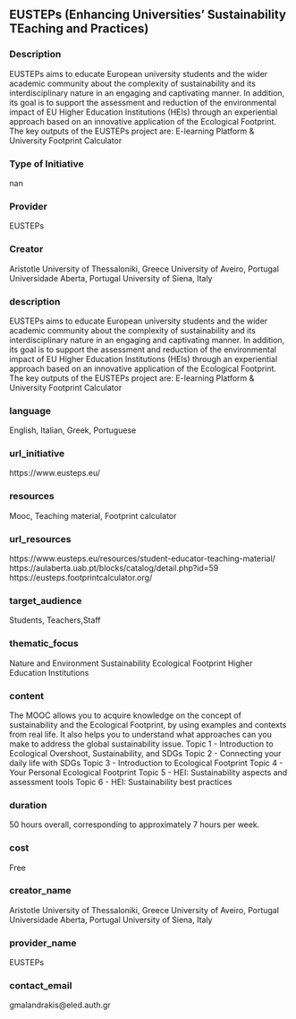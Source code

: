 ## EUSTEPs (Enhancing Universities’ Sustainability TEaching and Practices)
### Description

EUSTEPs aims to educate European university students and the wider academic community about the complexity of sustainability and its interdisciplinary nature in an engaging and captivating manner.
In addition, its goal is to support the assessment and reduction of the environmental impact of EU Higher Education Institutions (HEIs) through an experiential approach based on an innovative application of the Ecological Footprint. The key outputs of the EUSTEPs project are:
E-learning Platform & University Footprint Calculator

### Type of Initiative

nan

### Provider

EUSTEPs

### Creator

Aristotle University of Thessaloniki, Greece
University of Aveiro, Portugal
Universidade Aberta, Portugal
University of Siena, Italy


### description

EUSTEPs aims to educate European university students and the wider academic community about the complexity of sustainability and its interdisciplinary nature in an engaging and captivating manner.
In addition, its goal is to support the assessment and reduction of the environmental impact of EU Higher Education Institutions (HEIs) through an experiential approach based on an innovative application of the Ecological Footprint. The key outputs of the EUSTEPs project are:
E-learning Platform & University Footprint Calculator

### language

English, Italian, Greek, Portuguese

### url_initiative

https://www.eusteps.eu/

### resources

Mooc, Teaching material, Footprint calculator

### url_resources

https://www.eusteps.eu/resources/student-educator-teaching-material/
https://aulaberta.uab.pt/blocks/catalog/detail.php?id=59
https://eusteps.footprintcalculator.org/

### target_audience

Students, Teachers,Staff

### thematic_focus

Nature and Environment
Sustainability 
Ecological Footprint 
Higher Education Institutions 

### content

The MOOC allows you to acquire knowledge on the concept of sustainability and the Ecological Footprint, by using examples and contexts from real life. It also helps you to understand what approaches can you make to address the global sustainability issue.
Topic 1 - Introduction to Ecological Overshoot, Sustainability, and SDGs
Topic 2 - Connecting your daily life with SDGs
Topic 3 - Introduction to Ecological Footprint
Topic 4 - Your Personal Ecological Footprint
Topic 5 - HEI: Sustainability aspects and assessment tools
Topic 6 - HEI: Sustainability best practices

### duration

50 hours overall, corresponding to approximately 7 hours per week.


### cost

Free

### creator_name

Aristotle University of Thessaloniki, Greece
University of Aveiro, Portugal
Universidade Aberta, Portugal
University of Siena, Italy


### provider_name

EUSTEPs

### contact_email

gmalandrakis@eled.auth.gr

